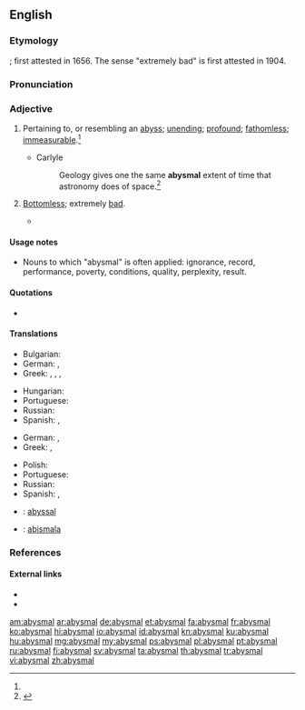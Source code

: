 ==English==

===Etymology===
{{suffix|abysm|al}}; first attested in 1656. The sense "extremely bad" is first attested in 1904.

===Pronunciation===
{{a|RP}} {{IPA|/əˈbɪz.ml̩/}}
{{a|US}} {{IPA|/əˈbɪz.ml̩/}}

===Adjective===
{{en-adj}}

# {{nowadays|rare}} Pertaining to, or resembling an [[abyss]]; [[unending]]; [[profound]]; [[fathomless]]; [[immeasurable]].{{defdate|First attested in the mid 17<sup>th</sup> century.}}<ref name=SOED/>
#* Carlyle
#*: Geology gives one the same '''abysmal''' extent of time that astronomy does of space.{{defdate|First attested in the early 19<sup>th</sup> century.}}<ref name=SOED>{{reference-book | last =| first = | authorlink =  | coauthors =  | editor =Brown, Lesley  | others =  | title = The Shorter Oxford English Dictionary | origdate =  | origyear = 1933| origmonth =  | url =  | format =  | accessdate =  | accessyear =  | accessmonth =  | edition = 5th | date =  | year =2003| month =  | publisher =Oxford University Press  | location =Oxford, UK | language =  | id =  | doi = | isbn =978-0-19-860575-7 | lccn = | ol = | pages =11| chapter =  | chapterurl =  | quote =}}</ref>
# {{figurative|colloquial}} [[bottomless|Bottomless]]; extremely [[bad]].
#* {{quote-news
|year=2012
|date=June 9
|author=Owen Phillips
|title=Euro 2012: Netherlands 0-1 Denmark
|work=BBC Sport
|url=http://www.bbc.co.uk/sport/0/football/18138777
|page=
|passage=Robben curled an effort against the foot of the post from the edge of the box after being gifted the ball by an '''abysmal''' clearance from keeper Stephan Andersen.}}

====Usage notes====
* Nouns to which "abysmal" is often applied: ignorance, record, performance, poverty, conditions, quality, perplexity, result.

====Quotations====
* {{seeCites}}

====Translations====
{{trans-top|pertaining to, or resembling an abyss; bottomless; unending; profound}}
* Bulgarian: {{t+|bg|бездънен}}
* German: {{t-|de|abgründig}}, {{t-|de|abgrundtief}}
* Greek: {{t+|el|αβυσσαλέος|m|tr=avyssaléos|sc=Grek}}, {{t+|el|απύθμενος|m|tr=apýthmenos|sc=Grek}}, {{t-|el|απειροβαθής|m|tr=apeirovathís|sc=Grek}}, {{t+|el|άπατος|m|tr=ápatos|sc=Grek}}
{{trans-mid}}
* Hungarian: {{t+|hu|feneketlen}}
* Portuguese: {{t-|pt|abismal}}
* Russian: {{t+|ru|бездонный}}
* Spanish: {{t+|es|abismal}}, {{t-|es|insondable}}
{{trans-bottom}}

{{trans-top|extremely bad}}
* German: {{t+|de|erbärmlich}}, {{t+|de|jämmerlich}}
* Greek: {{t+|el|ανεκδιήγητος|m|tr=anekdiígitos|sc=Grek}}, {{t+|el|απερίγραπτος|m|tr=aperígraptos|sc=Grek}}
{{trans-mid}}
* Polish: {{t+|pl|beznadziejny}}
* Portuguese: {{t|pt|abismal}}
* Russian: {{t+|ru|отвратительный}}
* Spanish: {{t+|es|atroz}}, {{t-|es|desastroso}}
{{trans-bottom}}

{{checktrans-top}}
* {{ttbc|fr}}: [[abyssal]]
* {{ttbc|io}}: [[abismala]]
{{trans-bottom}}

===References===
<references/>

====External links====
* {{R:Webster 1913}}
* {{R:Century 1911}}

[[am:abysmal]]
[[ar:abysmal]]
[[de:abysmal]]
[[et:abysmal]]
[[fa:abysmal]]
[[fr:abysmal]]
[[ko:abysmal]]
[[hi:abysmal]]
[[io:abysmal]]
[[id:abysmal]]
[[kn:abysmal]]
[[ku:abysmal]]
[[hu:abysmal]]
[[mg:abysmal]]
[[my:abysmal]]
[[ps:abysmal]]
[[pl:abysmal]]
[[pt:abysmal]]
[[ru:abysmal]]
[[fi:abysmal]]
[[sv:abysmal]]
[[ta:abysmal]]
[[th:abysmal]]
[[tr:abysmal]]
[[vi:abysmal]]
[[zh:abysmal]]